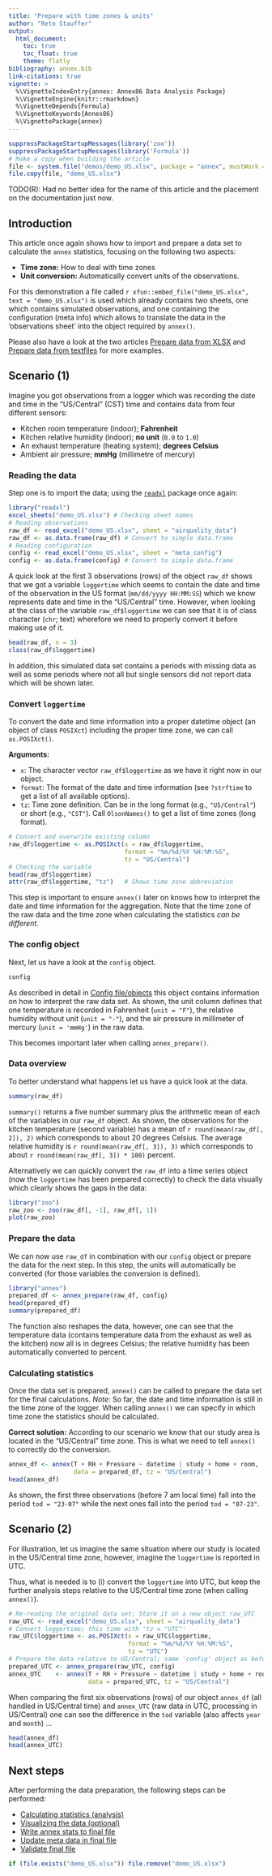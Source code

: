 ```yaml
---
title: "Prepare with time zones & units"
author: "Reto Stauffer"
output:
  html_document:
    toc: true
    toc_float: true
    theme: flatly
bibliography: annex.bib
link-citations: true
vignette: >
  %\VignetteIndexEntry{annex: Annex86 Data Analysis Package}
  %\VignetteEngine{knitr::rmarkdown}
  %\VignetteDepends{Formula}
  %\VignetteKeywords{Annex86}
  %\VignettePackage{annex}
---
```


```r
suppressPackageStartupMessages(library('zoo'))
suppressPackageStartupMessages(library('Formula'))
# Make a copy when building the article
file <- system.file("demos/demo_US.xlsx", package = "annex", mustWork = TRUE)
file.copy(file, "demo_US.xlsx")
```

TODO(R): Had no better idea for the name of this article and the placement on
the documentation just now.

## Introduction

This article once again shows how to import and prepare a data set to calculate
the `annex` statistics, focusing on the following two aspects:

* **Time zone:** How to deal with time zones
* **Unit conversion:** Automatically convert units of the observations.

For this demonstration a file called
`r xfun::embed_file("demo_US.xlsx", text = "demo_US.xlsx")` is used
which already contains two sheets, one which contains simulated observations,
and one containing the configuration (meta info) which allows to translate the
data in the 'observations sheet' into the object required by `annex()`.

Please also have a look at the two articles [Prepare data from XLSX](from_xlsx.html)
and [Prepare data from textfiles](from_textfiles.html) for more examples.

## Scenario **(1)**

Imagine you got observations from a logger which was recording the date and time
in the "US/Central" (CST) time and contains data from four different sensors:

* Kitchen room temperature (indoor); **Fahrenheit**
* Kitchen relative humidity (indoor); **no unit** (`0.0` to `1.0`)
* An exhaust temperature (heating system); **degrees Celsius**
* Ambient air pressure; **mmHg** (millimetre of mercury)

### Reading the data

Step one is to import the data; using the [`readxl`](https://cran.r-project.org/package=readxl)
package once again:

```r
library("readxl")
excel_sheets("demo_US.xlsx") # Checking sheet names
# Reading observations
raw_df <- read_excel("demo_US.xlsx", sheet = "airquality_data")
raw_df <- as.data.frame(raw_df) # Convert to simple data.frame
# Reading configuration
config <- read_excel("demo_US.xlsx", sheet = "meta_config")
config <- as.data.frame(config) # Convert to simple data.frame
```

A quick look at the first $3$ observations (rows) of the object `raw_df` shows
that we got a variable `loggertime` which seems to contain the date and time of 
the observation in the US format (`mm/dd/yyyy HH:MM:SS`) which we know represents
date and time in the "US/Central" time. However, when looking at the class of
the variable `raw_df$loggertime` we can see that it is of class character (`chr`; text)
wherefore we need to properly convert it before making use of it.

```r
head(raw_df, n = 3)
class(raw_df$loggertime)
```

In addition, this simulated data set contains a periods with missing data as well
as some periods where not all but single sensors did not report data which will
be shown later.


### Convert `loggertime`

To convert the date and time information into a proper datetime object (an object
of class `POSIXct`) including the proper time zone, we can call `as.POSIXct()`.

**Arguments:**

* `x`: The character vector `raw_df$loggertime` as we have it right now in our object.
* `format`: The format of the date and time information (see `?strftime` to get a list of all available options).
* `tz`: Time zone definition. Can be in the long format (e.g., `"US/Central"`) or short (e.g., `"CST"`).
  Call `OlsonNames()` to get a list of time zones (long format).

```r
# Convert and overwrite existing column
raw_df$loggertime <- as.POSIXct(x = raw_df$loggertime,
                                format = "%m/%d/%Y %H:%M:%S",
                                tz = "US/Central")
# Checking the variable
head(raw_df$loggertime)
attr(raw_df$loggertime, "tz")   # Shows time zone abbreviation
```

This step is important to ensure `annex()` later on knows how to interpret the
date and time information for the aggregation. Note that the time zone of the
raw data and the time zone when calculating the statistics _can be different_.

### The config object

Next, let us have a look at the `config` object.

```r
config
```

As described in detail in [Config file/objects](config.html) this object contains
information on how to interpret the raw data set. As shown, the unit column defines
that one temperature is recorded in Fahrenheit (`unit = "F"`), the relative humidity
without unit (`unit = "-"`), and the air pressure in millimeter of mercury (`unit = 'mmHg'`)
in the raw data.

This becomes important later when calling `annex_prepare()`.


### Data overview

To better understand what happens let us have a quick look at the data.

```r
summary(raw_df)
```

`summary()` returns a five number summary plus the arithmetic mean of each
of the variables in our `raw_df` object. As shown, the observations for the
kitchen temperature (second variable) has a mean of `r round(mean(raw_df[, 2]), 2)`
which corresponds to about 20 degrees Celsius. The average relative humidity is
`r round(mean(raw_df[, 3]), 3)` which corresponds to about `r round(mean(raw_df[, 3]) * 100)`
percent.

Alternatively we can quickly convert the `raw_df` into a time series object (now the
`loggertime` has been prepared correctly) to check the data visually which clearly
shows the gaps in the data:

```r
library("zoo")
raw_zoo <- zoo(raw_df[, -1], raw_df[, 1])
plot(raw_zoo)
```


### Prepare the data

We can now use `raw_df` in combination with our `config` object or prepare the data
for the next step. In this step, the units will automatically be converted (for those
variables the conversion is defined).

```r
library("annex")
prepared_df <- annex_prepare(raw_df, config)
head(prepared_df)
summary(prepared_df)
```

The function also reshapes the data, however, one can see that the temperature
data (contains temperature data from the exhaust as well as the kitchen) now all
is in degrees Celsius; the relative humidity has been automatically converted to percent.


### Calculating statistics

Once the data set is prepared, `annex()` can be called to prepare the data set
for the final calculations. _Note_: So far, the date and time information is still
in the time zone of the logger. When calling `annex()` we can specify in which time
zone the statistics should be calculated.

**Correct solution:** According to our scenario we know that our study area is located
in the "US/Central" time zone. This is what we need to tell `annex()` to correctly
do the conversion.

```r
annex_df <- annex(T + RH + Pressure ~ datetime | study + home + room,
                  data = prepared_df, tz = "US/Central")
head(annex_df)
```

As shown, the first three observations (before 7 am local time) fall into the
period `tod = "23-07"` while the next ones fall into the period `tod = "07-23"`.


## Scenario **(2)**

For illustration, let us imagine the same situation where our study is located
in the US/Central time zone, however, imagine the `loggertime` is reported in UTC.

Thus, what is needed is to (i) convert the `loggertime` into UTC, but keep
the further analysis steps relative to the US/Central time zone (when calling `annex()`).

```r
# Re-reading the original data set; Store it on a new object raw_UTC
raw_UTC <- read_excel("demo_US.xlsx", sheet = "airquality_data")
# Convert loggertime; this time with 'tz = "UTC"'
raw_UTC$loggertime <- as.POSIXct(x = raw_UTC$loggertime,
                                 format = "%m/%d/%Y %H:%M:%S",
                                 tz = "UTC")
# Prepare the data relative to US/Central; same 'config' object as before
prepared_UTC <- annex_prepare(raw_UTC, config)
annex_UTC    <- annex(T + RH + Pressure ~ datetime | study + home + room,
                      data = prepared_UTC, tz = "US/Central")
```

When comparing the first six observations (rows) of our object
`annex_df` (all handled in US/Central time) and `annex_UTC` (raw data in UTC,
processing in US/Central) one can see the difference in the `tod` variable
(also affects `year` and `month`) ...

```r
head(annex_df)
head(annex_UTC)
```

## Next steps

After performing the data preparation,
the following steps can be performed:

* [Calculating statistics (analysis)](calculate_stats.html)
* [Visualizing the data (optional)](visualization.html)
* [Write annex stats to final file](write_and_validate.html#write)
* [Update meta data in final file](write_and_validate.html#meta)
* [Validate final file](write_and_validate.html#validate)



```r
if (file.exists("demo_US.xlsx")) file.remove("demo_US.xlsx")
```






